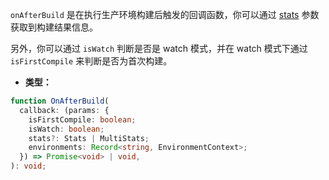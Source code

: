 `onAfterBuild` 是在执行生产环境构建后触发的回调函数，你可以通过 [stats](https://webpack.js.org/api/node/#stats-object) 参数获取到构建结果信息。

另外，你可以通过 `isWatch` 判断是否是 watch 模式，并在 watch 模式下通过 `isFirstCompile` 来判断是否为首次构建。

- **类型：**

```ts
function OnAfterBuild(
  callback: (params: {
    isFirstCompile: boolean;
    isWatch: boolean;
    stats?: Stats | MultiStats;
    environments: Record<string, EnvironmentContext>;
  }) => Promise<void> | void,
): void;
```
